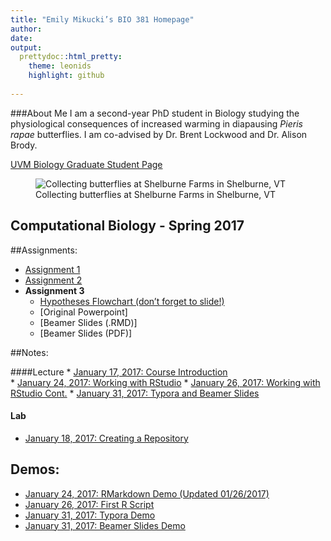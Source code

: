 ```yaml
---
title: "Emily Mikucki’s BIO 381 Homepage"
author: 
date: 
output: 
  prettydoc::html_pretty:
    theme: leonids
    highlight: github
  
---
```

###About Me
I am a second-year PhD student in Biology studying the physiological consequences of increased warming in diapausing *Pieris rapae* butterflies. I am co-advised by Dr. Brent Lockwood and Dr. Alison Brody. 

[UVM Biology Graduate Student Page](http://www.uvm.edu/~biology/?Page=students/mikucki.php&SM=facultysubmenu.html)

![Collecting butterflies at Shelburne Farms in Shelburne, VT](rsz_butterfly.jpg)

## Computational Biology - Spring 2017

##Assignments:

* [Assignment 1](sloth_attack.jpg)       
* [Assignment 2 ](Homework02_Hypothesis_Tools.html)
* **Assignment 3**
    + [Hypotheses Flowchart (don't forget to slide!)](Hypotheses_Flowchat.html)   
    + [Original Powerpoint]   
    + [Beamer Slides (.RMD)]   
    + [Beamer Slides (PDF)]
    
##Notes:

####Lecture
* [January 17, 2017: Course Introduction](Lecture_Notes_01172017.html)   
* [January 24, 2017: Working with RStudio](Lecture_Notes_01242017.html)
* [January 26, 2017: Working with RStudio Cont.](Lecture_Notes_01262017.html)
* [January 31, 2017: Typora and Beamer Slides](Lecture_Notes_01312017.html)

#### Lab
* [January 18, 2017: Creating a Repository](Lab_Notes_01182017.html)

## Demos:
* [January 24, 2017: RMarkdown Demo (Updated 01/26/2017)](Markdown_Demo.html)
* [January 26, 2017: First R Script](First_Script.html)
* [January 31, 2017: Typora Demo](Typora_Demo_01312017.pdf)
* [January 31, 2017: Beamer Slides Demo](Beamer_Demo.pdf)


